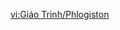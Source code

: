 {{Tutorial
|title    = Phlogiston
|subtitle = Gameplay Tutorial
|type     = Adventure
|icon     = Icon Tutorial Combat.png
|about    = Phlogiston; Phlogiston Chiselith
|image1   = Tutorial Phlogiston.png
|text1    = This special high-temperature thermal energy can be found throughout Natlan in all shapes and sizes.<br>There are many ways to obtain Phlogiston, and some devices can only be triggered and activated via the {{Color|help|injection of Phlogiston}}.
|sort     = 6324
}}

[[vi:Giáo Trình/Phlogiston]]